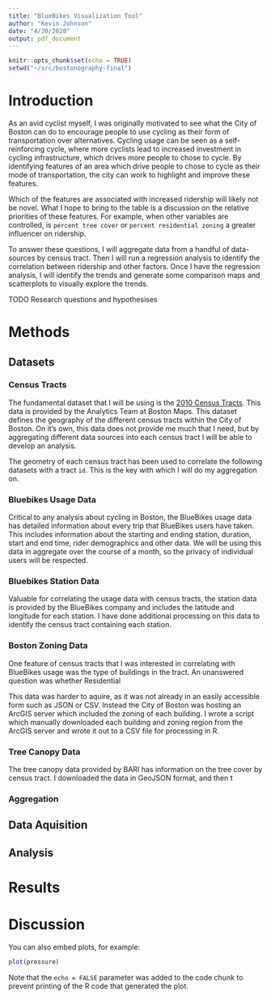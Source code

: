 ```yaml
---
title: "BlueBikes Visualization Tool"
author: "Kevin Johnson"
date: "4/20/2020"
output: pdf_document
---
```


```r
knitr::opts_chunk$set(echo = TRUE)
setwd("~/src/bostonography-final")
```

# Introduction

As an avid cyclist myself, I was originally motivated to see what the City of Boston can do to encourage people to use cycling as their form of transportation over alternatives. Cycling usage can be seen as a self-reinforcing cycle, where more cyclists lead to increased investment in cycling infrastructure, which drives more people to chose to cycle. By identifying features of an area which drive people to chose to cycle as their mode of transportation, the city can work to highlight and improve these features.

Which of the features are associated with increased ridership will likely not be novel. What I hope to bring to the table is a discussion on the relative priorities of these features. For example, when other variables are controlled, is `percent tree cover` or `percent residential zoning` a greater influencer on ridership.

To answer these questions, I will aggregate data from a handful of data-sources by census tract. Then I will run a regression analysis to identify the correlation between ridership and other factors. Once I have the regression analysis, I will identify the trends and generate some comparison maps and scatterplots to visually explore the trends.

TODO Research questions and hypothesises

# Methods

## Datasets

### Census Tracts
The fundamental dataset that I will be using is the [2010 Census Tracts](https://data.boston.gov/dataset/census-2010-tracts). This data is provided by the Analytics Team at Boston Maps. This dataset defines the geography of the different census tracts within the City of Boston. On it's own, this data does not provide me much that I need, but by aggregating different data sources into each census tract I will be able to develop an analysis.

The geometry of each census tract has been used to correlate the following datasets with a tract `id`. This is the key with which I will do my aggregation on.

### Bluebikes Usage Data
Critical to any analysis about cycling in Boston, the BlueBikes usage data has detailed information about every trip that BlueBikes users have taken. This includes information about the starting and ending station, duration, start and end time, rider demographics and other data. We will be using this data in aggregate over the course of a month, so the privacy of individual users will be respected.

### Bluebikes Station Data
Valuable for correlating the usage data with census tracts, the station data is provided by the BlueBikes company and includes the latitude and longitude for each station. I have done additional processing on this data to identify the census tract containing each station.

### Boston Zoning Data
One feature of census tracts that I was interested in correlating with BlueBikes usage was the type of buildings in the tract. An unanswered question was whether Residential 

This data was harder to aquire, as it was not already in an easily accessible form such as JSON or CSV. Instead the City of Boston was hosting an ArcGIS server which included the zoning of each building. I wrote a script which manually downloaded each building and zoning region from the ArcGIS server and wrote it out to a CSV file for processing in R.


### Tree Canopy Data
The tree canopy data provided by BARI has information on the tree cover by census tract. I downloaded the data in GeoJSON format, and then t

### Aggregation


## Data Aquisition



## Analysis

# Results

# Discussion

You can also embed plots, for example:

```r
plot(pressure)
```

Note that the `echo = FALSE` parameter was added to the code chunk to prevent printing of the R code that generated the plot.
